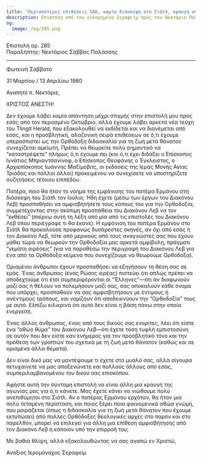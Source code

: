 ```yaml
---
title: 'Περισσότερες επιθέσεις SAD, καμία διάσκεψη στο Σιάτλ, κραυγή αγωνίας'
description: Επιστολή από τον ευλογημένο Σεραφείμ προς τον Νεκτάριο Παλάσση.
og:
  image: /og/285.png
---
```


<div style={{textAlign:'right', fontFamily:'monospace'}}>Επιστολή αρ. 285</div>
<div style={{textAlign:'left', fontFamily:'monospace'}}>Παραλήπτης: Νεκτάριος Σάββας Παλάσσης</div>

---

Φωτεινή Σάββατο

31 Μαρτίου / 13 Απριλίου 1980

Αγαπητέ π. Νεκτάριε,

ΧΡΙΣΤΟΣ ΑΝΕΣΤΗ!

Δεν έχουμε λάβει καμία απάντηση μέχρι στιγμής στην επιστολή μου προς εσάς από τον περασμένο Οκτώβριο, αλλά έχουμε λάβει αρκετά νέα τεύχη του Tlingit Herald, που εξακολουθεί να εκδίδεται και να διανέμεται από εσάς, και η προσβλητική, αλαζονική σειρά επιθέσεων σε ό,τι έχουμε υπερασπιστεί ως την Ορθόδοξη διδασκαλία για τη ζωή μετά θάνατον συνεχίζεται αμείωτη. Πρέπει να θεωρείτε πολύ σημαντικό να “καταστρέψετε” πλήρως ό,τι έχουμε πει (και ό,τι έχει διδάξει ο Επίσκοπος Ιγνάτιος Μπριαντσανίνοφ, ο Επίσκοπος Θεοφάνης ο Έγκλειστος, ο Αρχιεπίσκοπος Ιωάννης Μαξίμοβιτς, οι εκδόσεις της Ιεράς Μονής Αγίας Τριάδας και πολλοί άλλοι) προκειμένου να συνεχίσετε να υποστηρίζετε συζητήσεις τέτοιου επιπέδου.

Πατέρα, ποιο θα ήταν το νόημα της εμφάνισης του πατέρα Ερμάνου στη διάσκεψη του Σιάτλ τον Ιούλιο; Ήδη έχετε (μέσω των έργων του Διακόνου Λεβ) προσπαθήσει να αμφισβητήσετε τους κόπους του για την Ορθοδοξία, συμμετέχοντας στην σκόπιμη προσπάθεια του Διακόνου Λεβ να τον “εκθέσει” (παίρνω αυτή τη λέξη από μία από τις επιστολές του Διακόνου Λεβ όπου περιέγραφε τι θα έκανε). Η εμφάνιση του πατέρα Ερμάνου στο Σιάτλ θα προκαλούσε προφανώς δυσάρεστες σκηνές, αν όχι από εσάς ή τον Διακόνο Λεβ, τότε από μερικούς από τους αναγνώστες σας που έχουν μάθει τώρα να θεωρούν την Ορθοδοξία μας αρκετά αμφίβολη, πράγματι “γεμάτη αιρέσεις” (για να παραθέσω την περιγραφή του Διακόνου Λεβ για ένα από τα Ορθόδοξα κείμενα που συνεχίζουμε να θεωρούμε Ορθόδοξα).

Ορισμένοι άνθρωποι έχουν προσπαθήσει να εξηγήσουν τη θέση σας σε εμάς. Ένας άνθρωπος (ένας Ρώσος ιερέας) πιστεύει ότι απλώς πρέπει να αποδεχτούμε ότι έτσι συμπεριφέρονται οι “Έλληνες”—ότι αν διαφωνούν μαζί σας ή θέλουν να πολεμήσουν μαζί σας, σας αποκαλούν κάθε όνομα που υπάρχει, προσπαθούν να σας αμφισβητήσουν με έντιμους ή ανέντιμους τρόπους, και νομίζουν ότι αποδεικνύουν την “Ορθοδοξία” τους με αυτό. Ελπίζω ειλικρινά ότι αυτό δεν είναι η βάση πάνω στην οποία ενεργείτε.

Ένας άλλος άνθρωπος, ένας από τους δικούς σας ενορίτες, λέει ότι είστε ένα “αθώο θύμα” του Διακόνου Λεβ—ότι έχετε τόση τυφλή εμπιστοσύνη σε αυτόν που δεν είστε καν ενήμερος για τον προσβλητικό τόνο και την πρόθεση των γραπτών του σχετικά με τη ζωή μετά θάνατον (καθώς και σε ορισμένα άλλα θέματα).

Δεν είναι δικό μας να μαντέψουμε τι έχετε στο μυαλό σας, αλλά σίγουρα πετυχαίνετε να μας αποξενώνετε και πολλούς άλλους από εσάς, συμπεριλαμβανομένου του δικού σας επισκόπου.

Αφήστε αυτή την σύντομη επιστολή να είναι άλλη μια κραυγή της αγωνίας μας για ό,τι κάνετε. Μας έχετε κάνει να νιώθουμε πολύ ανεπιθύμητοι στο Σιάτλ. Αν ο πατέρας Ερμάνου ερχόταν, θα ήταν μια πολύ τεταμένη περίσταση, και ποιος ξέρει ποια φαινομενικά αθώα γνώμη, που μοιράζεται (όπως η διδασκαλία για τη ζωή μετά θάνατον που έχουμε εκτυπώσει) από πολλές Ορθόδοξες θεολογικές αρχές στο παρόν και στο παρελθόν, μπορεί να επιλεγεί για άλλη μια επίθεση αμφισβήτησης από τον Διακόνο Λεβ ή κάποιον υπό την επιρροή του;

Με βαθιά θλίψη, αλλά εξακολουθώντας να σας αγαπώ εν Χριστώ,

Ανάξιος Ιερομόναχος Σεραφείμ